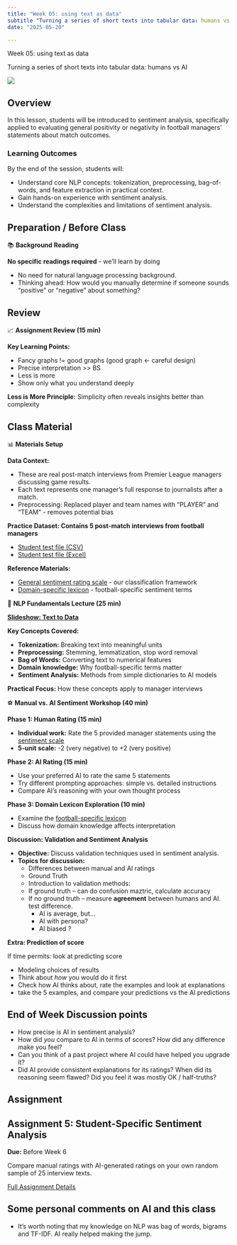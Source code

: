 ```yaml
---
title: "Week 05: using text as data"
subtitle "Turning a series of short texts into tabular data: humans vs AI"
date: "2025-05-20"

---
```





::: {.hero-section}
::: {.container}
::: {.hero-title}
Week 05: using text as data
:::
::: {.hero-subtitle}
Turning a series of short texts into tabular data: humans vs AI
:::
:::
:::


![](../images/week5_pic.png)

## Overview

In this lesson, students will be introduced to sentiment analysis, specifically applied to evaluating general positivity or negativity in football managers' statements about match outcomes. 

### Learning Outcomes

By the end of the session, students will:

- Understand core NLP concepts: tokenization, preprocessing, bag-of-words, and feature extraction in practical context.
- Gain hands-on experience with sentiment analysis.
- Understand the complexities and limitations of sentiment analysis.

## Preparation / Before Class

::: {.week-card .card}
::: {.card-header}
📚 **Background Reading**
:::
::: {.card-body}
**No specific readings required** - we'll learn by doing

- No need for natural language processing background. 
- Thinking ahead: How would you manually determine if someone sounds "positive" or "negative" about something?
:::
:::



## Review

::: {.week-card .card}
::: {.card-header}
📈 **Assignment Review (15 min)**
:::
::: {.card-body}
**Key Learning Points:**

- Fancy graphs != good graphs (good graph ← careful design)
- Precise interpretation >> BS
- Less is more
- Show only what you understand deeply 

**Less is More Principle:** Simplicity often reveals insights better than complexity
:::
:::


## Class Material

::: {.week-card .card}
::: {.card-header}
📊 **Materials Setup**
:::
::: {.card-body}

 **Data Context:**

* These are real post-match interviews from Premier League managers discussing game results. 
* Each text represents one manager's full response to journalists after a match.
* Preprocessing:  Replaced player and team names with "PLAYER" and "TEAM" - removes potential bias


**Practice Dataset:  Contains 5 post-match interviews from football managers**

- [Student test file (CSV)](/week05/assets/student_test_5.csv) 
- [Student test file (Excel)](/week05/assets/student_test_5.xlsx)

**Reference Materials:**

- [General sentiment rating scale](/week05/assets/sentiment-scale.html) - our classification framework
- [Domain-specific lexicon](/data/interviews/domain_lexicon.csv) - football-specific sentiment terms

:::
:::


::: {.week-card .card}
::: {.card-header}
📖 **NLP Fundamentals Lecture (25 min)**
:::
::: {.card-body}
**[Slideshow: Text to Data](https://gabors-data-analysis.com/courses/da-w-ai-2025/da-w-ai-05-text-to-data)**

**Key Concepts Covered:**

- **Tokenization:** Breaking text into meaningful units
- **Preprocessing:** Stemming, lemmatization, stop word removal  
- **Bag of Words:** Converting text to numerical features
- **Domain knowledge:** Why football-specific terms matter 
- **Sentiment Analysis:** Methods from simple dictionaries to AI models

**Practical Focus:** How these concepts apply to manager interviews

:::
:::

::: {.week-card .card}
::: {.card-header}
⚽ **Manual vs. AI Sentiment Workshop (40 min)**
:::
::: {.card-body}
**Phase 1: Human Rating (15 min)**

- **Individual work:** Rate the 5 provided manager statements using the [sentiment scale](/week05/assets/sentiment-scale.html)
- **5-unit scale:** -2 (very negative) to +2 (very positive)

**Phase 2: AI Rating (15 min)**

- Use your preferred AI to rate the same 5 statements
- Try different prompting approaches: simple vs. detailed instructions
- Compare AI's reasoning with your own thought process

**Phase 3: Domain Lexicon Exploration (10 min)**

- Examine the [football-specific lexicon](/data/interviews/domain_lexicon.csv)
- Discuss how domain knowledge affects interpretation

**Discussion: Validation and Sentiment Analysis**

- **Objective:** Discuss validation techniques used in sentiment analysis.
- **Topics for discussion:**
  - Differences between manual and AI ratings
  - Ground Truth
  - Introduction to validation methods:
  - If ground truth -- can do confusion maztric, calculate accuracy
  - If no ground truth -- measure **agreement** between humans and AI. test difference.
    - AI is average, but... 
    - AI with persona?
    - AI biased ?   
    
**Extra: Prediction of score**

If time permits: look at predicting score

- Modeling choices of results
- Think about *how* you would do it first
- Check how AI thinks about, rate the examples and look at explanations
- take the 5 examples, and compare your predictions vs the AI predictions  

    
:::
:::

## End of Week Discussion points

- How precise is AI in sentiment analysis?
- How did *you* compare to AI in terms of scores? How did any difference make you feel? 
- Can you think of a past project where AI could have helped you upgrade it?
-  Did AI provide consistent explanations for its ratings? When did its reasoning seem flawed? Did you feel it was mostly OK / half-truths? 

## Assignment

::: {.callout-note icon="📝"}
## Assignment 5: Student-Specific Sentiment Analysis

**Due:** Before Week 6

Compare manual ratings with AI-generated ratings on your own random sample of 25 interview texts.

[Full Assignment Details](../assignments/assignment_05.html){.assignment-badge}

:::

## Some personal comments on AI and this class

* It's worth noting that my knowledge on NLP was bag of words, bigrams and TF-IDF. AI really helped making the jump. 